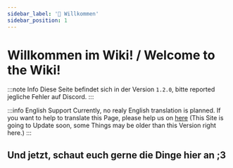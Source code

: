 ```yaml
---
sidebar_label: '👋 Willkommen'
sidebar_position: 1
---
```


# Willkommen im Wiki! / Welcome to the Wiki!

:::note Info
Diese Seite befindet sich in der Version `1.2.0`, bitte reported jegliche Fehler auf Discord.
:::

:::info English Support
Currently, no realy English translation is planned. If you want to help to translate this Page, please help us on [here](https://crowdin.com/project/cca-wiki) (This Site is going to Update soon, some Things may be older than this Version right here.)
:::

## Und jetzt, schaut euch gerne die Dinge hier an ;3